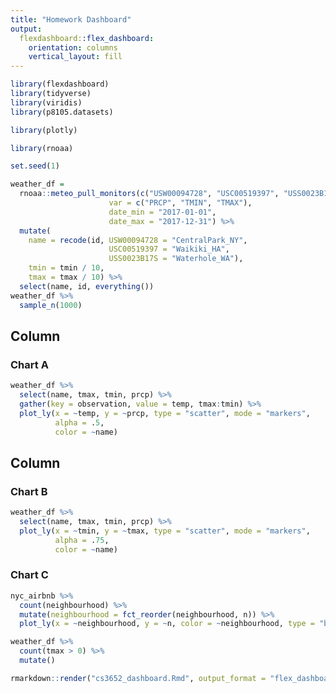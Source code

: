 ```yaml
---
title: "Homework Dashboard"
output: 
  flexdashboard::flex_dashboard:
    orientation: columns
    vertical_layout: fill
---
```


```r
library(flexdashboard)
library(tidyverse)
library(viridis)
library(p8105.datasets)

library(plotly)
```

```r
library(rnoaa)

set.seed(1)

weather_df = 
  rnoaa::meteo_pull_monitors(c("USW00094728", "USC00519397", "USS0023B17S"),
                      var = c("PRCP", "TMIN", "TMAX"), 
                      date_min = "2017-01-01",
                      date_max = "2017-12-31") %>%
  mutate(
    name = recode(id, USW00094728 = "CentralPark_NY", 
                      USC00519397 = "Waikiki_HA",
                      USS0023B17S = "Waterhole_WA"),
    tmin = tmin / 10,
    tmax = tmax / 10) %>%
  select(name, id, everything())
weather_df %>% 
  sample_n(1000)
```

Column {data-width=650}
-----------------------------------------------------------------------

### Chart A

```r
weather_df %>%
  select(name, tmax, tmin, prcp) %>% 
  gather(key = observation, value = temp, tmax:tmin) %>% 
  plot_ly(x = ~temp, y = ~prcp, type = "scatter", mode = "markers",
          alpha = .5,
          color = ~name)
```


Column {data-width=350}
-----------------------------------------------------------------------

### Chart B

```r
weather_df %>%
  select(name, tmax, tmin, prcp) %>% 
  plot_ly(x = ~tmin, y = ~tmax, type = "scatter", mode = "markers",
          alpha = .75,
          color = ~name)
```

### Chart C

```r
nyc_airbnb %>% 
  count(neighbourhood) %>% 
  mutate(neighbourhood = fct_reorder(neighbourhood, n)) %>% 
  plot_ly(x = ~neighbourhood, y = ~n, color = ~neighbourhood, type = "bar")

weather_df %>% 
  count(tmax > 0) %>%
  mutate()
```

```r
rmarkdown::render("cs3652_dashboard.Rmd", output_format = "flex_dashboard")
```

